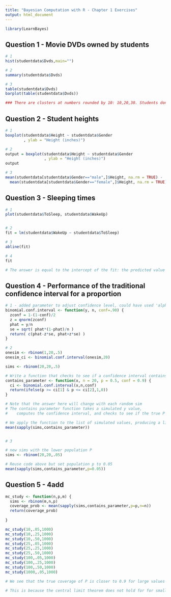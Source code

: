 ```yaml
---
title: "Bayesian Computation with R - Chapter 1 Exercises"
output: html_document
---
```


```r
library(LearnBayes) 
```

## Question 1 - Movie DVDs owned by students
```r
# 1
hist(studentdata$Dvds,main="")

# 2 
summary(studentdata$Dvds)

# 3
table(studentdata$Dvds)
barplot(table(studentdata$Dvds))

### There are clusters at numbers rounded by 10: 10,20,30. Students don't know exactly how many DVDs they have and are likely to approximate with these values.
```

## Question 2 - Student heights
```r
# 1
boxplot(studentdata$Height ~ studentdata$Gender
        , ylab = "Height (inches)")

# 2 
output = boxplot(studentdata$Height ~ studentdata$Gender
                 , ylab = "Height (inches)")
output

# 3
mean(studentdata[studentdata$Gender=="male",]$Height, na.rm = TRUE) -
  mean(studentdata[studentdata$Gender=="female",]$Height, na.rm = TRUE)
```

## Question 3 - Sleeping times
```r
# 1
plot(studentdata$ToSleep, studentdata$WakeUp)


# 2 
fit = lm(studentdata$WakeUp ~ studentdata$ToSleep)

# 3
abline(fit)

# 4
fit

# The answer is equal to the intercept of the fit: the predicted value when ToSleep = 0 (midnight). 7.9628

```

## Question 4 - Performance of the traditional confidence interval for a proportion
```r

# 1 - added parameter to adjust confidence level, could have used 'alpha' instead of 'conf'
binomial.conf.interval <- function(y, n, conf=.90) {
  zconf = 1-(1-conf)/2
  z = qnorm(zconf)
  phat = y/n
  se = sqrt( phat*(1-phat)/n )
  return( c(phat-z*se, phat+z*se) )
}

# 2
onesim <- rbinom(1,20,.5)
onesim_ci <- binomial.conf.interval(onesim,20)

sims <- rbinom(20,20,.5)

# Write a function that checks to see if a confidence interval contains 0.5
contains_parameter <- function(x, n = 20, p = 0.5, conf = 0.9) {
  ci <- binomial.conf.interval(x,n,conf)
  return(ifelse(p >= ci[1] & p <= ci[2],1,0))
}

# Note that the answer here will change with each random sim
# The contains parameter function takes a simulated y value, 
#    computes the confidence interval, and checks to see if the true P is in this interval

# We apply the function to the list of simulated values, producing a list of 1s and 0s
mean(sapply(sims,contains_parameter))


# 3 

# new sims with the lower population P
sims <- rbinom(20,20,.05)

# Reuse code above but set population p to 0.05
mean(sapply(sims,contains_parameter,p=0.05))

```


## Question 5 - 4add
```r

mc_study <- function(n,p,m) {
  sims <- rbinom(m,n,p)
  coverage_prob <- mean(sapply(sims,contains_parameter,p=p,n=n))
  return(coverage_prob)
  
}

mc_study(10,.05,1000)
mc_study(10,.25,1000)
mc_study(10,.50,1000)
mc_study(25,.05,1000)
mc_study(25,.25,1000)
mc_study(25,.50,1000)
mc_study(100,.05,1000)
mc_study(100,.25,1000)
mc_study(100,.50,1000)
mc_study(1000,.05,1000)

# We see that the true coverage of P is closer to 0.9 for large values of n and for p-values closer to 0.5

# This is because the central limit theorem does not hold for for smaller sample sizes
```
